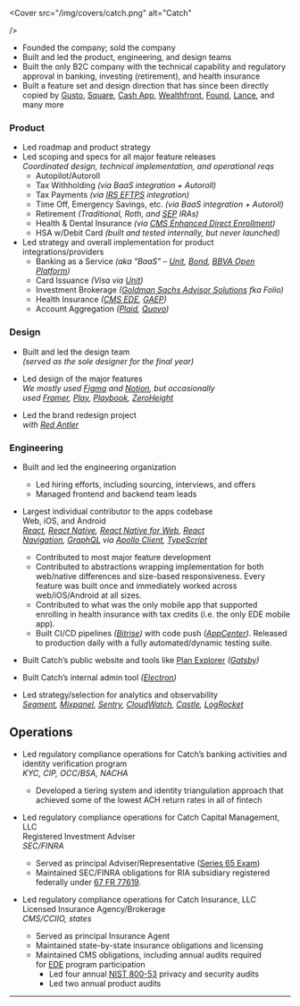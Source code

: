  <Cover
  src="/img/covers/catch.png"
  alt="Catch"
 
/> 
<br />

- Founded the company; sold the company
- Built and led the product, engineering, and design teams
- Built the only B2C company with the technical capability and regulatory approval in banking, investing (retirement), and health insurance
- Built a feature set and design direction that has since been directly copied by [Gusto](https://twitter.com/CatchKristen/status/1321212601947312133?s=20&t=9p3X1Eh_DQ_jtbP57t2NzA), [Square](https://squareup.com/us/en/banking), [Cash App](https://cash.app/savings), [Wealthfront](https://www.wealthfront.com/blog/meet-autopilot-a-new-service-that-automates-your-savings-strategy/), [Found](https://found.com/taxes/), [Lance](https://www.lance.app/), and many more

### Product

- Led roadmap and product strategy
- Led scoping and specs for all major feature releases<br/>*Coordinated design, technical implementation, and operational reqs*
    - Autopilot/Autoroll
    - Tax Withholding *(via BaaS integration + Autoroll)*
    - Tax Payments *(via [IRS EFTPS](https://www.irs.gov/payments/eftps-the-electronic-federal-tax-payment-system) integration)*
    - Time Off, Emergency Savings, etc. *(via BaaS integration + Autoroll)*
    - Retirement *(Traditional, Roth, and [SEP](https://catch.co/post/catch-launches-sep-ira-retirement) IRAs)*
    - Health & Dental Insurance *(via [CMS Enhanced Direct Enrollment](https://www.cms.gov/programs-and-initiatives/health-insurance-marketplaces/direct-enrollment-and-enhanced-direct-enrollment))*
    - HSA w/Debit Card *(built and tested internally, but never launched)*
- Led strategy and overall implementation for product integrations/providers
    - Banking as a Service *(aka "BaaS" – [Unit](https://www.unit.co/), [Bond](https://www.bond.tech/), [BBVA Open Platform](https://www.bbva.com/en/bbva-launches-first-baas-platform-in-the-u-s/))*
    - Card Issuance *(Visa via [Unit](https://www.unit.co/))*
    - Investment Brokerage *([Goldman Sachs Advisor Solutions](https://advisorsolutions.gs.com/home) fka Folio)*
    - Health Insurance *([CMS EDE](https://www.cms.gov/programs-and-initiatives/health-insurance-marketplaces/direct-enrollment-and-enhanced-direct-enrollment), [GAEP](https://www.cms.gov/CCIIO/Programs-and-Initiatives/State-Innovation-Waivers/Downloads/1332-GA-Suspension-Letter-of-GA-Access-Model-for-PY-2023.pdf))*
    - Account Aggregation *([Plaid](https://plaid.com/), [Quovo](https://www.forbes.com/sites/donnafuscaldo/2019/01/08/plaid-buys-quovo-in-its-first-major-acquisition/?sh=6cca0dbc648d))*

### Design

- Built and led the design team<br/>_(served as the sole designer for the final year)_
    
- Led design of the major features<br/>*We mostly used [Figma](https://www.figma.com/) and [Notion](https://www.notion.so/), but occasionally used [Framer](https://www.framer.com/), [Play](https://www.createwithplay.com/), [Playbook](https://www.playbookux.com/), [ZeroHeight](https://zeroheight.com/)*
    
- Led the brand redesign project<br/>*with [Red Antler](https://redantler.com/)*
    

### Engineering

- Built and led the engineering organization
    - Led hiring efforts, including sourcing, interviews, and offers
    - Managed frontend and backend team leads

- Largest individual contributor to the apps codebase<br/> Web, iOS, and Android<br/>*[React](https://reactjs.org/), [React Native](https://reactnative.dev/), [React Native for Web](https://necolas.github.io/react-native-web/), [React Navigation](https://reactnavigation.org/), [GraphQL](https://graphql.org/) via [Apollo Client](https://www.apollographql.com/docs/react/), [TypeScript](https://www.typescriptlang.org/)*
    - Contributed to most major feature development
    - Contributed to abstractions wrapping implementation for both web/native differences and size-based responsiveness. Every feature was built once and immediately worked across web/iOS/Android at all sizes.
    - Contributed to what was the only mobile app that supported enrolling in health insurance with tax credits (i.e. the only EDE mobile app).
    - Built CI/CD pipelines *([Bitrise](https://bitrise.io/))* with code push *([AppCenter](https://appcenter.ms/))*. Released to production daily with a fully automated/dynamic testing suite.
- Built Catch’s public website and tools like [Plan Explorer](https://catch.co/explorer/plans?sid=58198a77-5c4c-4d17-b85b-ae52342786b3) *([Gatsby](https://www.gatsbyjs.com/docs))*
    
- Built Catch’s internal admin tool *([Electron](https://www.electronjs.org/))*
- Led strategy/selection for analytics and observability<br/>*[Segment](https://segment.com/), [Mixpanel](https://mixpanel.com/), [Sentry](https://sentry.io/welcome/), [CloudWatch](https://aws.amazon.com/cloudwatch/), [Castle](https://castle.io/), [LogRocket](https://logrocket.com/)*
    

## Operations

- Led regulatory compliance operations for Catch’s banking activities and identity verification program<br/>*KYC, CIP, OCC/BSA, NACHA*
    - Developed a tiering system and identity triangulation approach that achieved some of the lowest ACH return rates in all of fintech

- Led regulatory compliance operations for Catch Capital Management, LLC<br/>Registered Investment Adviser<br/>*SEC/FINRA*
    - Served as principal Adviser/Representative ([Series 65 Exam](https://www.finra.org/registration-exams-ce/qualification-exams/series65))
    - Maintained SEC/FINRA obligations for RIA subsidiary registered federally under [67 FR 77619](https://www.govinfo.gov/app/details/FR-2002-12-18/02-31843).

- Led regulatory compliance operations for Catch Insurance, LLC<br/>Licensed Insurance Agency/Brokerage<br/>*CMS/CCIIO, states*    
    - Served as principal Insurance Agent
    - Maintained state-by-state insurance obligations and licensing
    - Maintained CMS obligations, including annual audits required for [EDE](https://www.cms.gov/programs-and-initiatives/health-insurance-marketplaces/direct-enrollment-and-enhanced-direct-enrollment) program participation
        - Led four annual [NIST 800-53](https://csrc.nist.gov/publications/detail/sp/800-53/rev-5/final) privacy and security audits
        - Led two annual product audits

---
<Cover
  src="/img/covers/catch-tv.jpg"
  alt="Catch"
/> 
<Cover
  src="/img/covers/do-the-stuff.jpg"
  alt="Catch"
/> 
<Cover
  src="/img/covers/catch-layouts.jpg"
  alt="Catch"
/> 
 